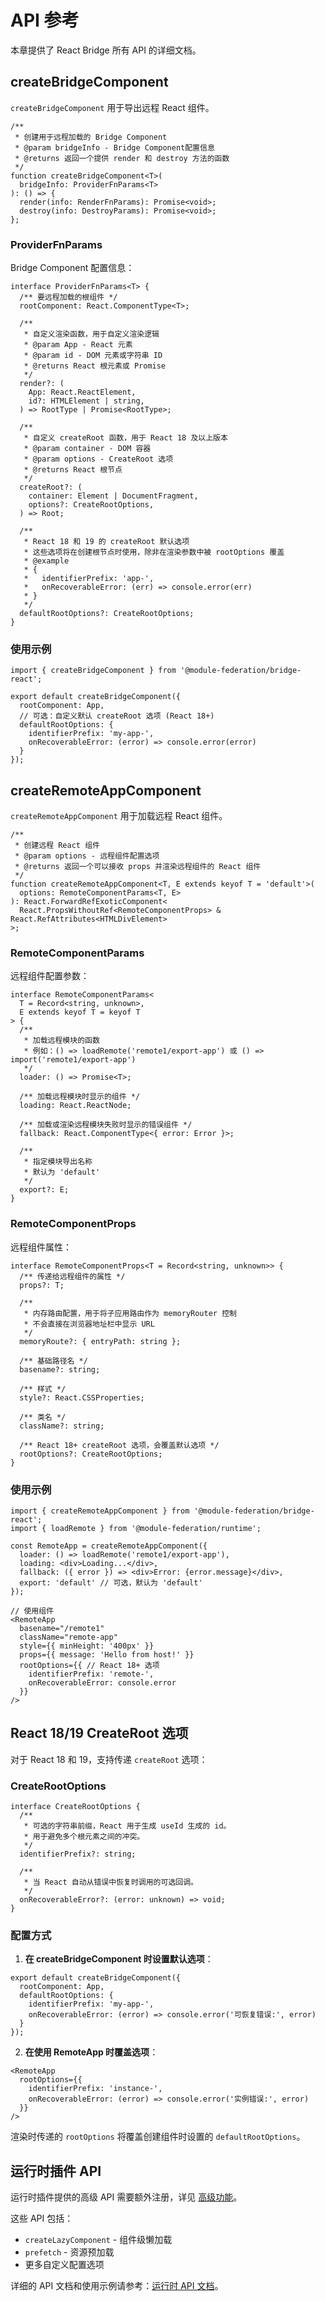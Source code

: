 # API 参考

本章提供了 React Bridge 所有 API 的详细文档。

## createBridgeComponent

`createBridgeComponent` 用于导出远程 React 组件。

```tsx
/**
 * 创建用于远程加载的 Bridge Component
 * @param bridgeInfo - Bridge Component配置信息
 * @returns 返回一个提供 render 和 destroy 方法的函数
 */
function createBridgeComponent<T>(
  bridgeInfo: ProviderFnParams<T>
): () => {
  render(info: RenderFnParams): Promise<void>;
  destroy(info: DestroyParams): Promise<void>;
};
```

### ProviderFnParams

Bridge Component 配置信息：

```tsx
interface ProviderFnParams<T> {
  /** 要远程加载的根组件 */
  rootComponent: React.ComponentType<T>;

  /**
   * 自定义渲染函数，用于自定义渲染逻辑
   * @param App - React 元素
   * @param id - DOM 元素或字符串 ID
   * @returns React 根元素或 Promise
   */
  render?: (
    App: React.ReactElement,
    id?: HTMLElement | string,
  ) => RootType | Promise<RootType>;

  /**
   * 自定义 createRoot 函数，用于 React 18 及以上版本
   * @param container - DOM 容器
   * @param options - CreateRoot 选项
   * @returns React 根节点
   */
  createRoot?: (
    container: Element | DocumentFragment,
    options?: CreateRootOptions,
  ) => Root;

  /**
   * React 18 和 19 的 createRoot 默认选项
   * 这些选项将在创建根节点时使用，除非在渲染参数中被 rootOptions 覆盖
   * @example
   * {
   *   identifierPrefix: 'app-',
   *   onRecoverableError: (err) => console.error(err)
   * }
   */
  defaultRootOptions?: CreateRootOptions;
}
```

### 使用示例

```tsx
import { createBridgeComponent } from '@module-federation/bridge-react';

export default createBridgeComponent({
  rootComponent: App,
  // 可选：自定义默认 createRoot 选项 (React 18+)
  defaultRootOptions: {
    identifierPrefix: 'my-app-',
    onRecoverableError: (error) => console.error(error)
  }
});
```

## createRemoteAppComponent

`createRemoteAppComponent` 用于加载远程 React 组件。

```tsx
/**
 * 创建远程 React 组件
 * @param options - 远程组件配置选项
 * @returns 返回一个可以接收 props 并渲染远程组件的 React 组件
 */
function createRemoteAppComponent<T, E extends keyof T = 'default'>(
  options: RemoteComponentParams<T, E>
): React.ForwardRefExoticComponent<
  React.PropsWithoutRef<RemoteComponentProps> & React.RefAttributes<HTMLDivElement>
>;
```

### RemoteComponentParams

远程组件配置参数：

```tsx
interface RemoteComponentParams<
  T = Record<string, unknown>,
  E extends keyof T = keyof T
> {
  /**
   * 加载远程模块的函数
   * 例如：() => loadRemote('remote1/export-app') 或 () => import('remote1/export-app')
   */
  loader: () => Promise<T>;

  /** 加载远程模块时显示的组件 */
  loading: React.ReactNode;

  /** 加载或渲染远程模块失败时显示的错误组件 */
  fallback: React.ComponentType<{ error: Error }>;

  /**
   * 指定模块导出名称
   * 默认为 'default'
   */
  export?: E;
}
```

### RemoteComponentProps

远程组件属性：

```tsx
interface RemoteComponentProps<T = Record<string, unknown>> {
  /** 传递给远程组件的属性 */
  props?: T;

  /**
   * 内存路由配置，用于将子应用路由作为 memoryRouter 控制
   * 不会直接在浏览器地址栏中显示 URL
   */
  memoryRoute?: { entryPath: string };

  /** 基础路径名 */
  basename?: string;

  /** 样式 */
  style?: React.CSSProperties;

  /** 类名 */
  className?: string;

  /** React 18+ createRoot 选项，会覆盖默认选项 */
  rootOptions?: CreateRootOptions;
}
```

### 使用示例

```tsx
import { createRemoteAppComponent } from '@module-federation/bridge-react';
import { loadRemote } from '@module-federation/runtime';

const RemoteApp = createRemoteAppComponent({
  loader: () => loadRemote('remote1/export-app'),
  loading: <div>Loading...</div>,
  fallback: ({ error }) => <div>Error: {error.message}</div>,
  export: 'default' // 可选，默认为 'default'
});

// 使用组件
<RemoteApp
  basename="/remote1"
  className="remote-app"
  style={{ minHeight: '400px' }}
  props={{ message: 'Hello from host!' }}
  rootOptions={{ // React 18+ 选项
    identifierPrefix: 'remote-',
    onRecoverableError: console.error
  }}
/>
```

## React 18/19 CreateRoot 选项

对于 React 18 和 19，支持传递 `createRoot` 选项：

### CreateRootOptions

```tsx
interface CreateRootOptions {
  /**
   * 可选的字符串前缀，React 用于生成 useId 生成的 id。
   * 用于避免多个根元素之间的冲突。
   */
  identifierPrefix?: string;

  /**
   * 当 React 自动从错误中恢复时调用的可选回调。
   */
  onRecoverableError?: (error: unknown) => void;
}
```

### 配置方式

1. **在 createBridgeComponent 时设置默认选项**：

```tsx
export default createBridgeComponent({
  rootComponent: App,
  defaultRootOptions: {
    identifierPrefix: 'my-app-',
    onRecoverableError: (error) => console.error('可恢复错误:', error)
  }
});
```

2. **在使用 RemoteApp 时覆盖选项**：

```tsx
<RemoteApp
  rootOptions={{
    identifierPrefix: 'instance-',
    onRecoverableError: (error) => console.error('实例错误:', error)
  }}
/>
```

渲染时传递的 `rootOptions` 将覆盖创建组件时设置的 `defaultRootOptions`。

## 运行时插件 API

运行时插件提供的高级 API 需要额外注册，详见 [高级功能](./advanced-features)。

这些 API 包括：
- `createLazyComponent` - 组件级懒加载
- `prefetch` - 资源预加载
- 更多自定义配置选项

详细的 API 文档和使用示例请参考：[运行时 API 文档](/zh/guide/basic/runtime/runtime-api)。
